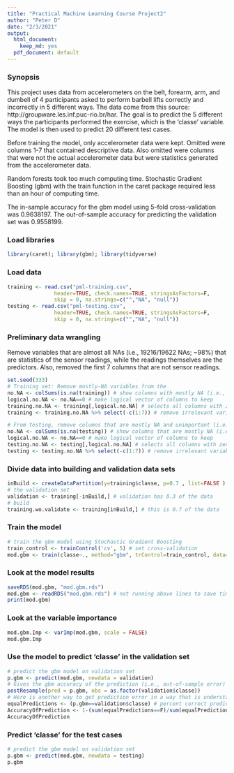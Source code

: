```yaml
---
title: "Practical Machine Learning Course Project2"
author: "Peter D"
date: "2/3/2021"
output:
  html_document: 
    keep_md: yes
  pdf_document: default
---
```

### Synopsis

This project uses data from accelerometers on the belt, forearm, arm, and dumbell of 4 participants asked to perform barbell lifts correctly and incorrectly in 5 different ways. The data come from this source: http://groupware.les.inf.puc-rio.br/har. The goal is to predict the 5 different ways the participants performed the exercise, which is the 'classe' variable. The model is then used to predict 20 different test cases. 

Before training the model, only accelerometer data were kept. Omitted were columns 1-7 that contained descriptive data. Also omitted were columns that were not the actual accelerometer data but were statistics generated from the accelerometer data.

Random forests took too much computing time. Stochastic Gradient Boosting (gbm) with the train function in the caret package required less than an hour of computing time.

The in-sample accuracy for the gbm model using 5-fold cross-validation was 0.9638197. The out-of-sample accuracy for predicting the validation set was 0.9558199.

### Load libraries
```r
library(caret); library(gbm); library(tidyverse)
```

### Load data

```r
training <- read.csv("pml-training.csv",
               header=TRUE, check.names=TRUE, stringsAsFactors=F,
               skip = 0, na.strings=c("","NA", "null"))
testing <- read.csv("pml-testing.csv",
               header=TRUE, check.names=TRUE, stringsAsFactors=F,
               skip = 0, na.strings=c("","NA", "null"))
```

### Preliminary data wrangling
Remove variables that are almost all NAs (i.e., 19216/19622 NAs; ~98%) that are statistics of the sensor readings, while the readings themselves are the predictors. Also, removed the first 7 columns that are not sensor readings.
```r
set.seed(333)
# Training set: Remove mostly-NA variables from the 
no.NA <- colSums(is.na(training)) # show columns with mostly NA (i.e., the calculated statistics)
logical.no.NA <- no.NA==0 # make logical vector of columns to keep 
training.no.NA <- training[,logical.no.NA] # selects all columns with zero NA
training <- training.no.NA %>% select(-c(1:7)) # remove irrelevant variables

# From testing, remove columns that are mostly NA and unimportant (i.e., 1:7)
no.NA <- colSums(is.na(testing)) # show columns that are mostly NA (i.e., the calculated statistics)
logical.no.NA <- no.NA==0 # make logical vector of columns to keep 
testing.no.NA <- testing[,logical.no.NA] # selects all columns with zero NA
testing <- testing.no.NA %>% select(-c(1:7)) # remove irrelevant variables
```

### Divide data into building and validation data sets
```r
inBuild <- createDataPartition(y=training$classe, p=0.7 , list=FALSE )
# the validation set
validation <- training[-inBuild,] # validation has 0.3 of the data
# build
training.wo.validate <- training[inBuild,] # this is 0.7 of the data
```

### Train the model
```r
# train the gbm model using Stochastic Gradient Boosting
train_control <- trainControl('cv', 5) # set cross-validation
mod.gbm <- train(classe~., method="gbm", trControl=train_control, data=training.wo.validate, verbose=FALSE)
```

### Look at the model results
```r
saveRDS(mod.gbm, "mod.gbm.rds")
mod.gbm <- readRDS("mod.gbm.rds") # not running above lines to save time
print(mod.gbm)
```

### Look at the variable importance
```r
mod.gbm.Imp <- varImp(mod.gbm, scale = FALSE)
mod.gbm.Imp
```

### Use the model to predict 'classe' in the validation set
```r
# predict the gbm model on validation set
p.gbm <- predict(mod.gbm, newdata = validation)
# Gives the gbm accuracy of the prediction (i.e., out-of-sample error)
postResample(pred = p.gbm, obs = as.factor(validation$classe))
# Here is another way to get prediction error in a way that is understandable
equalPredictions <- (p.gbm==validation$classe) # percent correct predictions 
AccuracyOfPrediction <- 1-(sum(equalPredictions==F)/sum(equalPredictions==T))
AccuracyOfPrediction
```

### Predict 'classe' for the test cases
```r
# predict the gbm model on validation set
p.gbm <- predict(mod.gbm, newdata = testing)
p.gbm
```
